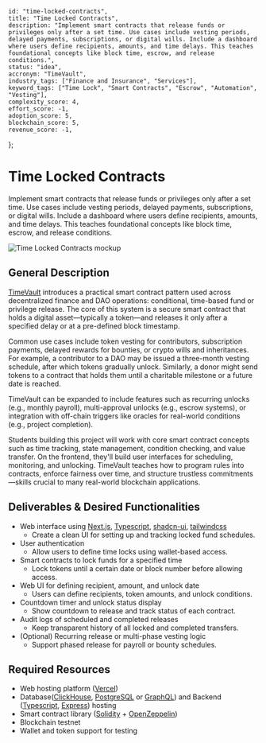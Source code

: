     id: "time-locked-contracts",
    title: "Time Locked Contracts",
    description: "Implement smart contracts that release funds or privileges only after a set time. Use cases include vesting periods, delayed payments, subscriptions, or digital wills. Include a dashboard where users define recipients, amounts, and time delays. This teaches foundational concepts like block time, escrow, and release conditions.",
    status: "idea",
    accronym: "TimeVault",
    industry_tags: ["Finance and Insurance", "Services"],
    keyword_tags: ["Time Lock", "Smart Contracts", "Escrow", "Automation", "Vesting"],
    complexity_score: 4,
    effort_score: -1,
    adoption_score: 5,
    blockchain_score: 5,
    revenue_score: -1,
};

# Time Locked Contracts

Implement smart contracts that release funds or privileges only after a set time. Use cases include vesting periods, delayed payments, subscriptions, or digital wills. Include a dashboard where users define recipients, amounts, and time delays. This teaches foundational concepts like block time, escrow, and release conditions.

![Time Locked Contracts mockup](/images/project/time-locked-contracts.jpg)

## General Description

[TimeVault](https://timevault.monark.io) introduces a practical smart contract pattern used across decentralized finance and DAO operations: conditional, time-based fund or privilege release. The core of this system is a secure smart contract that holds a digital asset—typically a token—and releases it only after a specified delay or at a pre-defined block timestamp.

Common use cases include token vesting for contributors, subscription payments, delayed rewards for bounties, or crypto wills and inheritances. For example, a contributor to a DAO may be issued a three-month vesting schedule, after which tokens gradually unlock. Similarly, a donor might send tokens to a contract that holds them until a charitable milestone or a future date is reached.

TimeVault can be expanded to include features such as recurring unlocks (e.g., monthly payroll), multi-approval unlocks (e.g., escrow systems), or integration with off-chain triggers like oracles for real-world conditions (e.g., project completion).

Students building this project will work with core smart contract concepts such as time tracking, state management, condition checking, and value transfer. On the frontend, they'll build user interfaces for scheduling, monitoring, and unlocking. TimeVault teaches how to program rules into contracts, enforce fairness over time, and structure trustless commitments—skills crucial to many real-world blockchain applications.

## Deliverables & Desired Functionalities

- Web interface using [Next.js](https://nextjs.org/), [Typescript](https://www.typescriptlang.org/), [shadcn-ui](https://ui.shadcn.com/), [tailwindcss](https://tailwindcss.com/)
    - Create a clean UI for setting up and tracking locked fund schedules. 
- User authentication 
    - Allow users to define time locks using wallet-based access.
- Smart contracts to lock funds for a specified time
    - Lock tokens until a certain date or block number before allowing access.
- Web UI for defining recipient, amount, and unlock date
    - Users can define recipients, token amounts, and unlock conditions.
- Countdown timer and unlock status display
    - Show countdown to release and track status of each contract.
- Audit logs of scheduled and completed releases
    - Keep transparent history of all locked and completed transfers.
- (Optional) Recurring release or multi-phase vesting logic
    - Support phased release for payroll or bounty schedules.

## Required Resources

- Web hosting platform ([Vercel](https://www.vercel.com/))
- Database([ClickHouse](https://clickhouse.com/), [PostgreSQL](https://www.postgresql.org/) or [GraphQL](https://graphql.org/)) and Backend ([Typescript](https://www.typescriptlang.org/), [Express](https://expressjs.com/)) hosting
- Smart contract library ([Solidity](https://soliditylang.org/) + [OpenZeppelin](https://www.openzeppelin.com/))
- Blockchain testnet
- Wallet and token support for testing
